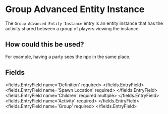 
# Group Advanced Entity Instance 

The `Group Advanced Entity Instance` entry is an entity instance
that has the activity shared between a group of players viewing the instance.

## How could this be used?
For example, having a party sees the npc in the same place.


## Fields

<fields.EntryField name='Definition' required>
</fields.EntryField>
<fields.EntryField name='Spawn Location' required>
</fields.EntryField>
<fields.EntryField name='Children' required multiple>
</fields.EntryField>
<fields.EntryField name='Activity' required>
</fields.EntryField>
<fields.EntryField name='Group' required>
</fields.EntryField>
